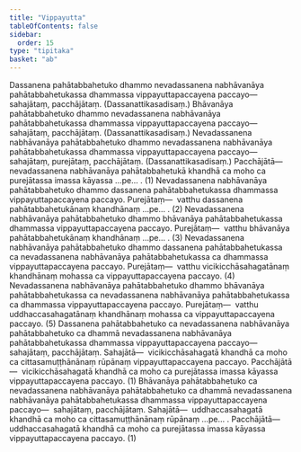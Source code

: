 ```yaml
---
title: "Vippayutta"
tableOfContents: false
sidebar:
  order: 15
type: "tipitaka"
basket: "ab"
---
```



<DynamicBreadcrumb />

<Division number="102">

<Paragraph number="1367">
Dassanena pahātabbahetuko dhammo nevadassanena nabhāvanāya pahātabbahetukassa dhammassa vippayuttapaccayena paccayo—  sahajātaṃ, pacchājātaṃ. (Dassanattikasadisaṃ.)
</Paragraph>

<Paragraph number="1368">
Bhāvanāya pahātabbahetuko dhammo nevadassanena nabhāvanāya pahātabbahetukassa dhammassa vippayuttapaccayena paccayo—  sahajātaṃ, pacchājātaṃ. (Dassanattikasadisaṃ.)
</Paragraph>

<Paragraph number="1369">
Nevadassanena nabhāvanāya pahātabbahetuko dhammo nevadassanena nabhāvanāya pahātabbahetukassa dhammassa vippayuttapaccayena paccayo—  sahajātaṃ, purejātaṃ, pacchājātaṃ. (Dassanattikasadisaṃ.) <Emphasis>Pacchājātā</Emphasis>—  nevadassanena nabhāvanāya pahātabbahetukā khandhā ca moho ca purejātassa imassa kāyassa …pe… . (1)
</Paragraph>

<Paragraph number="1370">
Nevadassanena nabhāvanāya pahātabbahetuko dhammo dassanena pahātabbahetukassa dhammassa vippayuttapaccayena paccayo. <Emphasis>Purejātaṃ</Emphasis>—  vatthu dassanena pahātabbahetukānaṃ khandhānaṃ …pe… . (2)
</Paragraph>

<Paragraph number="1371">
Nevadassanena nabhāvanāya pahātabbahetuko dhammo bhāvanāya pahātabbahetukassa dhammassa vippayuttapaccayena paccayo. <Emphasis>Purejātaṃ</Emphasis>—  vatthu bhāvanāya pahātabbahetukānaṃ khandhānaṃ …pe… . (3)
</Paragraph>

<Paragraph number="1372">
Nevadassanena nabhāvanāya pahātabbahetuko dhammo dassanena pahātabbahetukassa ca nevadassanena nabhāvanāya pahātabbahetukassa ca dhammassa vippayuttapaccayena paccayo. <Emphasis>Purejātaṃ</Emphasis>—  vatthu vicikicchāsahagatānaṃ khandhānaṃ mohassa ca vippayuttapaccayena paccayo. (4)
</Paragraph>

<Paragraph number="1373">
Nevadassanena nabhāvanāya pahātabbahetuko dhammo bhāvanāya pahātabbahetukassa ca nevadassanena nabhāvanāya pahātabbahetukassa ca dhammassa vippayuttapaccayena paccayo. <Emphasis>Purejātaṃ</Emphasis>—  vatthu uddhaccasahagatānaṃ khandhānaṃ mohassa ca vippayuttapaccayena paccayo. (5)
</Paragraph>

</Division>
<Division number="103">

<Paragraph number="1374">
Dassanena pahātabbahetuko ca nevadassanena nabhāvanāya pahātabbahetuko ca dhammā nevadassanena nabhāvanāya pahātabbahetukassa dhammassa vippayuttapaccayena paccayo—  sahajātaṃ, pacchājātaṃ. <Emphasis>Sahajātā</Emphasis>—  vicikicchāsahagatā khandhā ca moho ca cittasamuṭṭhānānaṃ rūpānaṃ vippayuttapaccayena paccayo. <Emphasis>Pacchājātā</Emphasis>—  vicikicchāsahagatā khandhā ca moho ca purejātassa imassa kāyassa vippayuttapaccayena paccayo. (1)
</Paragraph>

<Paragraph number="1375">
Bhāvanāya pahātabbahetuko ca nevadassanena nabhāvanāya pahātabbahetuko ca dhammā nevadassanena nabhāvanāya pahātabbahetukassa dhammassa vippayuttapaccayena paccayo—  sahajātaṃ, pacchājātaṃ. <Emphasis>Sahajātā</Emphasis>—  uddhaccasahagatā khandhā ca moho ca cittasamuṭṭhānānaṃ rūpānaṃ …pe… . <Emphasis>Pacchājātā</Emphasis>—  uddhaccasahagatā khandhā ca moho ca purejātassa imassa kāyassa vippayuttapaccayena paccayo. (1)
</Paragraph>
</Division>
